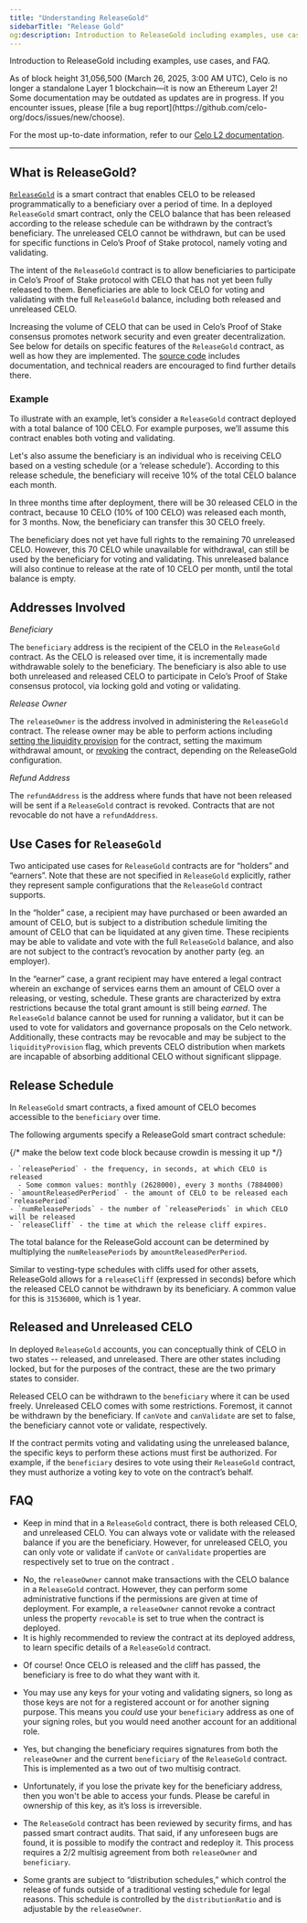 ```yaml
---
title: "Understanding ReleaseGold"
sidebarTitle: "Release Gold"
og:description: Introduction to ReleaseGold including examples, use cases, and FAQ.
---
```


Introduction to ReleaseGold including examples, use cases, and FAQ.

<Warning>
As of block height 31,056,500 (March 26, 2025, 3:00 AM UTC), Celo is no longer a standalone Layer 1 blockchain—it is now an Ethereum Layer 2!
Some documentation may be outdated as updates are in progress. If you encounter issues, please [file a bug report](https://github.com/celo-org/docs/issues/new/choose).

For the most up-to-date information, refer to our [Celo L2 documentation](/build#celo-l2-mainnet).
</Warning>

---

## What is ReleaseGold?

[`ReleaseGold`](https://github.com/celo-org/celo-monorepo/blob/master/packages/protocol/contracts/governance/ReleaseGold.sol) is a smart contract that enables CELO to be released programmatically to a beneficiary over a period of time. In a deployed `ReleaseGold` smart contract, only the CELO balance that has been released according to the release schedule can be withdrawn by the contract’s beneficiary. The unreleased CELO cannot be withdrawn, but can be used for specific functions in Celo’s Proof of Stake protocol, namely voting and validating.

The intent of the `ReleaseGold` contract is to allow beneficiaries to participate in Celo’s Proof of Stake protocol with CELO that has not yet been fully released to them. Beneficiaries are able to lock CELO for voting and validating with the full `ReleaseGold` balance, including both released and unreleased CELO.

Increasing the volume of CELO that can be used in Celo’s Proof of Stake consensus promotes network security and even greater decentralization. See below for details on specific features of the `ReleaseGold` contract, as well as how they are implemented. The [source code](https://github.com/celo-org/celo-monorepo/blob/master/packages/protocol/contracts/governance/ReleaseGold.sol) includes documentation, and technical readers are encouraged to find further details there.

### Example

To illustrate with an example, let’s consider a `ReleaseGold` contract deployed with a total balance of 100 CELO. For example purposes, we’ll assume this contract enables both voting and validating.

Let's also assume the beneficiary is an individual who is receiving CELO based on a vesting schedule (or a ‘release schedule’). According to this release schedule, the beneficiary will receive 10% of the total CELO balance each month.

In three months time after deployment, there will be 30 released CELO in the contract, because 10 CELO (10% of 100 CELO) was released each month, for 3 months. Now, the beneficiary can transfer this 30 CELO freely.

The beneficiary does not yet have full rights to the remaining 70 unreleased CELO. However, this 70 CELO while unavailable for withdrawal, can still be used by the beneficiary for voting and validating. This unreleased balance will also continue to release at the rate of 10 CELO per month, until the total balance is empty.

## Addresses Involved

_Beneficiary_

The `beneficiary` address is the recipient of the CELO in the `ReleaseGold` contract. As the CELO is released over time, it is incrementally made withdrawable solely to the beneficiary. The beneficiary is also able to use both unreleased and released CELO to participate in Celo’s Proof of Stake consensus protocol, via locking gold and voting or validating.

_Release Owner_

The `releaseOwner` is the address involved in administering the `ReleaseGold` contract. The release owner may be able to perform actions including [setting the liquidity provision](https://github.com/celo-org/celo-monorepo/blob/master/packages/protocol/contracts/governance/ReleaseGold.sol#L268) for the contract, setting the maximum withdrawal amount, or [revoking](https://github.com/celo-org/celo-monorepo/blob/master/packages/protocol/contracts/governance/ReleaseGold.sol#L362) the contract, depending on the ReleaseGold configuration.

_Refund Address_

The `refundAddress` is the address where funds that have not been released will be sent if a `ReleaseGold` contract is revoked. Contracts that are not revocable do not have a `refundAddress`.

## Use Cases for `ReleaseGold`

Two anticipated use cases for `ReleaseGold` contracts are for “holders” and “earners”. Note that these are not specified in `ReleaseGold` explicitly, rather they represent sample configurations that the `ReleaseGold` contract supports.

In the “holder” case, a recipient may have purchased or been awarded an amount of CELO, but is subject to a distribution schedule limiting the amount of CELO that can be liquidated at any given time. These recipients may be able to validate and vote with the full `ReleaseGold` balance, and also are not subject to the contract’s revocation by another party (eg. an employer).

In the “earner” case, a grant recipient may have entered a legal contract wherein an exchange of services earns them an amount of CELO over a releasing, or vesting, schedule. These grants are characterized by extra restrictions because the total grant amount is still being _earned_. The `ReleaseGold` balance cannot be used for running a validator, but it can be used to vote for validators and governance proposals on the Celo network. Additionally, these contracts may be revocable and may be subject to the `liquidityProvision` flag, which prevents CELO distribution when markets are incapable of absorbing additional CELO without significant slippage.

## Release Schedule

In `ReleaseGold` smart contracts, a fixed amount of CELO becomes accessible to the `beneficiary` over time.

The following arguments specify a ReleaseGold smart contract schedule:

{/* make the below text code block because crowdin is messing it up */}

```mdx-code-block
- `releasePeriod` - the frequency, in seconds, at which CELO is released
  - Some common values: monthly (2628000), every 3 months (7884000)
- `amountReleasedPerPeriod` - the amount of CELO to be released each `releasePeriod`
- `numReleasePeriods` - the number of `releasePeriods` in which CELO will be released
- `releaseCliff` - the time at which the release cliff expires.
```

The total balance for the ReleaseGold account can be determined by multiplying the `numReleasePeriods` by `amountReleasedPerPeriod`.

Similar to vesting-type schedules with cliffs used for other assets, ReleaseGold allows for a `releaseCliff` (expressed in seconds) before which the released CELO cannot be withdrawn by its beneficiary. A common value for this is `31536000`, which is 1 year.

## Released and Unreleased CELO

In deployed `ReleaseGold` accounts, you can conceptually think of CELO in two states -- released, and unreleased. There are other states including locked, but for the purposes of the contract, these are the two primary states to consider.

Released CELO can be withdrawn to the `beneficiary` where it can be used freely. Unreleased CELO comes with some restrictions. Foremost, it cannot be withdrawn by the beneficiary. If `canVote` and `canValidate` are set to false, the beneficiary cannot vote or validate, respectively.

If the contract permits voting and validating using the unreleased balance, the specific keys to perform these actions must first be authorized. For example, if the `beneficiary` desires to vote using their `ReleaseGold` contract, they must authorize a voting key to vote on the contract’s behalf.

## FAQ

<AccordionGroup>
<Accordion title="Can I vote for validators, or run a validator using my `ReleaseGold` CELO balance?">

- Keep in mind that in a `ReleaseGold` contract, there is both released CELO, and unreleased CELO. You can always vote or validate with the released balance if you are the beneficiary. However, for unreleased CELO, you can only vote or validate if `canVote` or `canValidate` properties are respectively set to true on the contract .
</Accordion>

<Accordion title="Can the `releaseOwner` access my CELO?">

- No, the `releaseOwner` cannot make transactions with the CELO balance in a `ReleaseGold` contract. However, they can perform some administrative functions if the permissions are given at time of deployment. For example, a `releaseOwner` cannot revoke a contract unless the property `revocable` is set to true when the contract is deployed.
- It is highly recommended to review the contract at its deployed address, to learn specific details of a `ReleaseGold` contract.
</Accordion>

<Accordion title="Can I move the CELO released by the `ReleaseGold` contract to another address?">

- Of course! Once CELO is released and the cliff has passed, the beneficiary is free to do what they want with it.
</Accordion>

<Accordion title="Why do I need to authorize separate keys for voting and validating? Can’t I do it using the private key for my beneficiary address?">

- You may use any keys for your voting and validating signers, so long as those keys are not for a registered account or for another signing purpose. This means you _could_ use your `beneficiary` address as one of your signing roles, but you would need another account for an additional role.
</Accordion>

<Accordion title="Can I change the beneficiary?">

- Yes, but changing the beneficiary requires signatures from both the `releaseOwner` and the current `beneficiary` of the `ReleaseGold` contract. This is implemented as a two out of two multisig contract.
</Accordion>

<Accordion title="What if I lose the private key associated with the beneficiary address?">

- Unfortunately, if you lose the private key for the beneficiary address, then you won't be able to access your funds. Please be careful in ownership of this key, as it’s loss is irreversible.
</Accordion>

<Accordion title="What happens if there is a bug in the `ReleaseGold` contract?">

- The `ReleaseGold` contract has been reviewed by security firms, and has passed smart contract audits. That said, if any unforeseen bugs are found, it is possible to modify the contract and redeploy it. This process requires a 2/2 multisig agreement from both `releaseOwner` and `beneficiary`.
</Accordion>

<Accordion title="What is the distribution ratio?">

- Some grants are subject to “distribution schedules,” which control the release of funds outside of a traditional vesting schedule for legal reasons. This schedule is controlled by the `distributionRatio` and is adjustable by the `releaseOwner`.
</Accordion>
</AccordionGroup>
